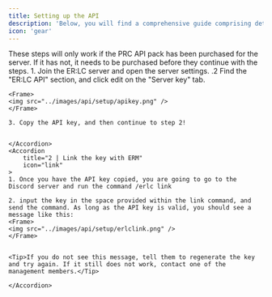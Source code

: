 ```yaml
---
title: Setting up the API
description: 'Below, you will find a comprehensive guide comprising detailed, step-by-step instructions for the setup process of the PRC API.'
icon: 'gear'
---
```

<Warning>
These steps will only work if the PRC API pack has been purchased for the server. If it has not, it needs to be purchased before they continue with the steps.
</Warning>

<AccordionGroup>
    <Accordion
        title="1 | Join the ERLC Server"
        icon="person-to-portal"
    >
    1. Join the ER:LC server and open the server settings.
    .2 Find the "ER:LC API" section, and click edit on the "Server key" tab.

    <Frame>
    <img src="../images/api/setup/apikey.png" />
    </Frame>

    3. Copy the API key, and then continue to step 2!

        
    </Accordion>
    <Accordion
        title="2 | Link the key with ERM"
        icon="link"
    >
    1. Once you have the API key copied, you are going to go to the Discord server and run the command /erlc link

    2. input the key in the space provided within the link command, and send the command. As long as the API key is valid, you should see a message like this:
    <Frame>
    <img src="../images/api/setup/erlclink.png" />
    </Frame>


    <Tip>If you do not see this message, tell them to regenerate the key and try again. If it still does not work, contact one of the management members.</Tip>
        
    </Accordion>
</AccordionGroup>